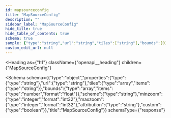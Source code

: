 ```yaml
---
id: mapsourceconfig
title: "MapSourceConfig"
description: ""
sidebar_label: "MapSourceConfig"
hide_title: true
hide_table_of_contents: true
schema: true
sample: {"type":"string","url":"string","tiles":["string"],"bounds":[0],"scheme":"string","minzoom":0,"maxzoom":0,"attribution":"string","custom":true}
custom_edit_url: null
---
```



<Heading
  as={"h1"}
  className={"openapi__heading"}
  children={"MapSourceConfig"}
>
</Heading>





<Schema
  schema={{"type":"object","properties":{"type":{"type":"string"},"url":{"type":"string"},"tiles":{"type":"array","items":{"type":"string"}},"bounds":{"type":"array","items":{"type":"number","format":"float"}},"scheme":{"type":"string"},"minzoom":{"type":"integer","format":"int32"},"maxzoom":{"type":"integer","format":"int32"},"attribution":{"type":"string"},"custom":{"type":"boolean"}},"title":"MapSourceConfig"}}
  schemaType={"response"}
>
  
</Schema>
            